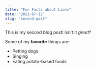 ```yaml
---
title: "Fun Facts about Lions"
date: "2021-07-12"
slug: "second-post"
---
```


This is my second blog post! Isn't it *great*?

Some of my **favorite** things are:

* Petting dogs
* Singing
* Eating potato-based foods